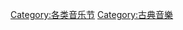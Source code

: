 {{Commonscat|Classical music festivals}}
[[Category:各类音乐节|Category:各类音乐节]]
[[Category:古典音樂|Category:古典音樂]]